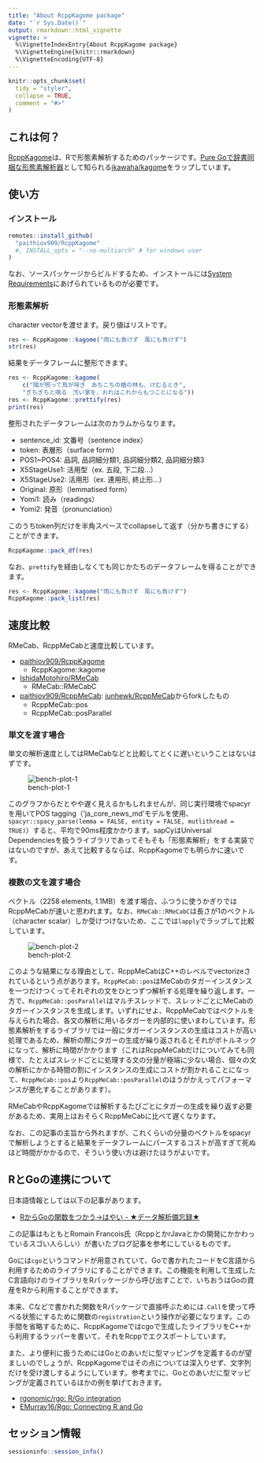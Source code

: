 ```yaml
---
title: "About RcppKagome package"
date: "`r Sys.Date()`"
output: rmarkdown::html_vignette
vignette: >
  %\VignetteIndexEntry{About RcppKagome package}
  %\VignetteEngine{knitr::rmarkdown}
  %\VignetteEncoding{UTF-8}
---
```


```r
knitr::opts_chunk$set(
  tidy = "styler",
  collapse = TRUE,
  comment = "#>"
)
```

## これは何？

[RcppKagome](https://github.com/paithiov909/RcppKagome)は、Rで形態素解析するためのパッケージです。[Pure Goで辞書同梱な形態素解析器](https://qiita.com/ikawaha/items/ff27ac03e22b7f36811b)として知られる[ikawaha/kagome](https://github.com/ikawaha/kagome)をラップしています。

## 使い方

### インストール

```r
remotes::install_github(
  "paithiov909/RcppKagome"
  #, INSTALL_opts = "--no-multiarch" # for windows user
)
```

なお、ソースパッケージからビルドするため、インストールには[System Requirements](https://github.com/paithiov909/RcppKagome#system-requirements)にあげられているものが必要です。

### 形態素解析

character vectorを渡せます。戻り値はリストです。

```r
res <- RcppKagome::kagome("雨にも負けず　風にも負けず")
str(res)
```

結果をデータフレームに整形できます。

```r
res <- RcppKagome::kagome(
    c("陽が照って鳥が啼き　あちこちの楢の林も、けむるとき",
    "ぎちぎちと鳴る　汚い掌を、おれはこれからもつことになる"))
res <- RcppKagome::prettify(res)
print(res)
```

整形されたデータフレームは次のカラムからなります。

- sentence_id: 文番号（sentence index）
- token: 表層形（surface form）
- POS1~POS4: 品詞, 品詞細分類1, 品詞細分類2, 品詞細分類3
- X5StageUse1: 活用型（ex. 五段, 下二段…）
- X5StageUse2: 活用形（ex. 連用形, 終止形…）
- Original: 原形（lemmatised form）
- Yomi1: 読み（readings）
- Yomi2: 発音（pronunciation）

このうちtoken列だけを半角スペースでcollapseして返す（分かち書きにする）ことができます。

```r
RcppKagome::pack_df(res)
```

なお、`prettify`を経由しなくても同じかたちのデータフレームを得ることができます。

```r
res <- RcppKagome::kagome("雨にも負けず　風にも負けず")
RcppKagome::pack_list(res)
```

## 速度比較

RMeCab、RcppMeCabと速度比較しています。

- [paithiov909/RcppKagome](https://github.com/paithiov909/RcppKagome)
  - RcppKagome::kagome
- [IshidaMotohiro/RMeCab](https://github.com/IshidaMotohiro/RMeCab)
  - RMeCab::RMeCabC
- [paithiov909/RcppMeCab](https://github.com/paithiov909/RcppMeCab): [junhewk/RcppMeCab](https://github.com/junhewk/RcppMeCab)からforkしたもの
  - RcppMeCab::pos
  - RcppMeCab::posParallel

### 単文を渡す場合

単文の解析速度としてはRMeCabなどと比較してとくに遅いということはないはずです。

![bench-plot-1](https://raw.githack.com/paithiov909/RcppKagome/main/man/figures/README-bench-plot-1-1.png)

このグラフからだとやや遅く見えるかもしれませんが、同じ実行環境でspacyrを用いてPOS tagging（'ja_core_news_md'モデルを使用、`spacyr::spacy_parse(lemma = FALSE, entity = FALSE, mutlithread = TRUE)`）すると、平均で90ms程度かかります。sapCyはUniversal Dependenciesを扱うライブラリであってそもそも「形態素解析」をする実装ではないのですが、あえて比較するならば、RcppKagomeでも明らかに速いです。

### 複数の文を渡す場合

ベクトル（2258 elements, 1.1MB）を渡す場合、ふつうに使うかぎりではRcppMeCabが速いと思われます。なお、`RMeCab::RMeCabC`は長さが1のベクトル（character scalar）しか受けつけないため、ここでは`lapply`でラップして比較しています。

![bench-plot-2](https://raw.githack.com/paithiov909/RcppKagome/main/man/figures/README-bench-plot-2-1.png)

このような結果になる理由として、RcppMeCabはC++のレベルでvectorizeされているという点があります。`RcppMeCab::pos`はMeCabのタガーインスタンスを一つだけつくってそれぞれの文をひとつずつ解析する処理を繰り返します。一方で、`RcppMeCab::posParallel`はマルチスレッドで、スレッドごとにMeCabのタガーインスタンスを生成します。いずれにせよ、RcppMeCabではベクトルを与えられた場合、各文の解析に用いるタガーを内部的に使いまわしています。形態素解析をするライブラリでは一般にタガーインスタンスの生成はコストが高い処理であるため、解析の際にタガーの生成が繰り返されるとそれがボトルネックになって、解析に時間がかかります（これはRcppMeCabだけについてみても同様で、たとえばスレッドごとに処理する文の分量が極端に少ない場合、個々の文の解析にかかる時間の割にインスタンスの生成にコストが割かれることになって、`RcppMeCab::pos`より`RcppMeCab::posParallel`のほうがかえってパフォーマンスが悪化することがあります）。

RMeCabやRcppKagomeでは解析するたびごとにタガーの生成を繰り返す必要があるため、実用上はおそらくRcppMeCabに比べて遅くなります。

なお、この記事の主旨から外れますが、これくらいの分量のベクトルをspacyrで解析しようとすると結果をデータフレームにパースするコストが高すぎて死ぬほど時間がかかるので、そういう使い方は避けたほうがよいです。

## RとGoの連携について

日本語情報としては以下の記事があります。

- [RからGoの関数をつかう→はやい - ★データ解析備忘録★](https://y-mattu.hatenablog.com/entry/2019/05/20/232340)

この記事はもともとRomain Francois氏（RcppとかrJavaとかの開発にかかわっているスゴい人らしい）が書いたブログ記事を参考にしているものです。

Goには`cgo`というコマンドが用意されていて、Goで書かれたコードをC言語から利用するためのライブラリにすることができます。この機能を利用して生成したC言語向けのライブラリをRパッケージから呼び出すことで、いちおうはGoの資産をRから利用することができます。

本来、Cなどで書かれた関数をRパッケージで直接呼ぶためには`.Call`を使って呼べる状態にするために関数の`registration`という操作が必要になります。この手間を省略するために、RcppKagomeではcgoで生成したライブラリをC++から利用するラッパーを書いて、それをRcppでエクスポートしています。

また、より便利に扱うためにはGoとのあいだに型マッピングを定義するのが望ましいのでしょうが、RcppKagomeではその点については深入りせず、文字列だけを受け渡しするようにしています。参考までに、Goとのあいだに型マッピングが定義されているほかの例を挙げておきます。

- [rgonomic/rgo: R/Go integration](https://github.com/rgonomic/rgo)
- [EMurray16/Rgo: Connecting R and Go](https://github.com/EMurray16/Rgo)

## セッション情報

```r
sessioninfo::session_info()
```
